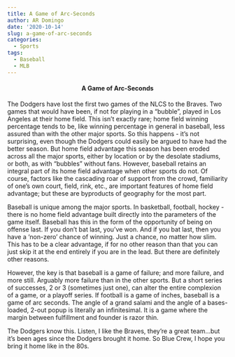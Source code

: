 ```yaml
---
title: A Game of Arc-Seconds
author: AR Domingo
date: '2020-10-14'
slug: a-game-of-arc-seconds
categories:
  - Sports
tags:
  - Baseball
  - MLB
---
```


<center>
#### A Game of Arc-Seconds
</center>


The Dodgers have lost the first two games of the NLCS to the Braves. Two games that would have been, if not for playing in a “bubble”, played in Los Angeles at their home field. This isn’t exactly rare; home field winning percentage tends to be, like winning percentage in general in baseball, less assured than with the other major sports. So this happens - it’s not surprising, even though the Dodgers could easily be argued to have had the better season.
But home field advantage this season has been eroded across all the major sports, either by location or by the desolate stadiums, or both, as with “bubbles” without fans. However, baseball retains an integral part of its home field advantage when other sports do not. Of course, factors like the cascading roar of support from the crowd, familiarity of one’s own court, field, rink, etc., are important features of home field advantage; but these are byproducts of geography for the most part.

Baseball is unique among the major sports. In basketball, football, hockey - there is no home field advantage built directly into the parameters of the game itself. Baseball has this in the form of the opportunity of being on offense last. If you don't bat last, you've won. And if you bat last, then you have a 'non-zero' chance of winning. Just a chance, no matter how slim. This has to be a clear advantage, if for no other reason than that you can just skip it at the end entirely if you are in the lead. But there are definitely other reasons.

However, the key is that baseball is a game of failure; and more failure, and more still. Arguably more failure than in the other sports. But a short series of successes, 2 or 3 (sometimes just one), can alter the entire complexion of a game, or a playoff series. If football is a game of inches, baseball is a game of arc seconds.  The angle of a grand salami and the angle of a bases-loaded, 2-out popup is literally an infinitesimal. It is a game where the margin between fulfillment and founder is razor thin.

The Dodgers know this. Listen, I like the Braves, they’re a great team…but it’s been ages since the Dodgers brought it home. So Blue Crew, I hope you bring it home like in the 80s.



